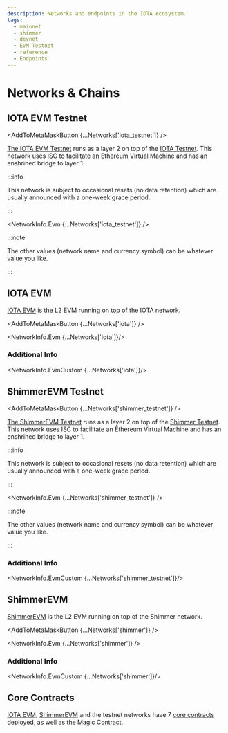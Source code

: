 ```yaml
---
description: Networks and endpoints in the IOTA ecosystem.
tags:
  - mainnet
  - shimmer
  - devnet
  - EVM Testnet
  - reference
  - Endpoints
---
```


# Networks & Chains
## IOTA EVM Testnet

<AddToMetaMaskButton {...Networks['iota_testnet']} />

[The IOTA EVM Testnet](https://explorer.evm.testnet.iotaledger.net/) runs as a layer 2 on top
of the [IOTA Testnet](/build/networks-endpoints#iota-testnet). This network uses ISC to facilitate
an Ethereum Virtual Machine and has an enshrined bridge to layer 1.

:::info

This network is subject to occasional resets (no data retention) which are usually announced with a one-week grace period.

:::

<NetworkInfo.Evm {...Networks['iota_testnet']} />

:::note

The other values (network name and currency symbol) can be whatever value you like.

:::

## IOTA EVM

[IOTA EVM](https://explorer.evm.iota.org) is the L2 EVM running on top of the IOTA network.

<AddToMetaMaskButton {...Networks['iota']} />

<NetworkInfo.Evm {...Networks['iota']}/>

### Additional Info

<NetworkInfo.EvmCustom {...Networks['iota']}/>

## ShimmerEVM Testnet

<AddToMetaMaskButton {...Networks['shimmer_testnet']} />

[The ShimmerEVM Testnet](https://explorer.evm.testnet.shimmer.network/) runs as a layer 2 on top
of the [Shimmer Testnet](/build/networks-endpoints#shimmer-testnet). This network uses ISC to facilitate
an Ethereum Virtual Machine and has an enshrined bridge to layer 1.

:::info

This network is subject to occasional resets (no data retention) which are usually announced with a one-week grace period.

:::

<NetworkInfo.Evm {...Networks['shimmer_testnet']} />

:::note

The other values (network name and currency symbol) can be whatever value you like.

:::

### Additional Info

<NetworkInfo.EvmCustom {...Networks['shimmer_testnet']}/>

## ShimmerEVM

[ShimmerEVM](https://explorer.evm.shimmer.network/) is the L2 EVM running on top of the Shimmer network.

<AddToMetaMaskButton {...Networks['shimmer']} />

<NetworkInfo.Evm {...Networks['shimmer']} />

### Additional Info

<NetworkInfo.EvmCustom {...Networks['shimmer']}/>

## Core Contracts

[IOTA EVM](#IOTAEVM), [ShimmerEVM](#shimmerEVM) and the testnet networks have 7
[core contracts](../reference/core-contracts/overview.md) deployed, as well as the
[Magic Contract](../reference/magic-contract/introduction.md).
